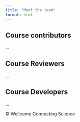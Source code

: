 ```yaml
---
title: "Meet the team"
format: html
---
```


## **Course contributors**

...

## **Course Reviewers**

...

## **Course Developers**

...

© Wellcome Connecting Science
